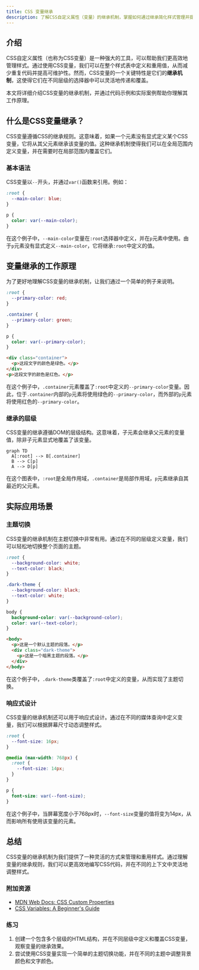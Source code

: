 ```yaml
---
title: CSS 变量继承
description: 了解CSS自定义属性（变量）的继承机制，掌握如何通过继承简化样式管理并提高代码的可维护性。
---
```


## 介绍

CSS自定义属性（也称为CSS变量）是一种强大的工具，可以帮助我们更高效地管理样式。通过使用CSS变量，我们可以在整个样式表中定义和重用值，从而减少重复代码并提高可维护性。然而，CSS变量的一个关键特性是它们的**继承机制**，这使得它们在不同层级的选择器中可以灵活地传递和覆盖。

本文将详细介绍CSS变量的继承机制，并通过代码示例和实际案例帮助你理解其工作原理。

## 什么是CSS变量继承？

CSS变量遵循CSS的继承规则。这意味着，如果一个元素没有显式定义某个CSS变量，它将从其父元素继承该变量的值。这种继承机制使得我们可以在全局范围内定义变量，并在需要时在局部范围内覆盖它们。

### 基本语法

CSS变量以`--`开头，并通过`var()`函数来引用。例如：

```css
:root {
  --main-color: blue;
}

p {
  color: var(--main-color);
}
```

在这个例子中，`--main-color`变量在`:root`选择器中定义，并在`p`元素中使用。由于`p`元素没有显式定义`--main-color`，它将继承`:root`中定义的值。

## 变量继承的工作原理

为了更好地理解CSS变量的继承机制，让我们通过一个简单的例子来说明。

```css
:root {
  --primary-color: red;
}

.container {
  --primary-color: green;
}

p {
  color: var(--primary-color);
}
```

```html
<div class="container">
  <p>这段文字的颜色是绿色。</p>
</div>
<p>这段文字的颜色是红色。</p>
```

在这个例子中，`.container`元素覆盖了`:root`中定义的`--primary-color`变量。因此，位于`.container`内部的`p`元素将使用绿色的`--primary-color`，而外部的`p`元素将使用红色的`--primary-color`。

### 继承的层级

CSS变量的继承遵循DOM的层级结构。这意味着，子元素会继承父元素的变量值，除非子元素显式地覆盖了该变量。

```mermaid
graph TD
  A[:root] --> B[.container]
  B --> C[p]
  A --> D[p]
```

在这个图表中，`:root`是全局作用域，`.container`是局部作用域，`p`元素继承自其最近的父元素。

## 实际应用场景

### 主题切换

CSS变量的继承机制在主题切换中非常有用。通过在不同的层级定义变量，我们可以轻松地切换整个页面的主题。

```css
:root {
  --background-color: white;
  --text-color: black;
}

.dark-theme {
  --background-color: black;
  --text-color: white;
}

body {
  background-color: var(--background-color);
  color: var(--text-color);
}
```

```html
<body>
  <p>这是一个默认主题的段落。</p>
  <div class="dark-theme">
    <p>这是一个暗黑主题的段落。</p>
  </div>
</body>
```

在这个例子中，`.dark-theme`类覆盖了`:root`中定义的变量，从而实现了主题切换。

### 响应式设计

CSS变量的继承机制还可以用于响应式设计。通过在不同的媒体查询中定义变量，我们可以根据屏幕尺寸动态调整样式。

```css
:root {
  --font-size: 16px;
}

@media (max-width: 768px) {
  :root {
    --font-size: 14px;
  }
}

p {
  font-size: var(--font-size);
}
```

在这个例子中，当屏幕宽度小于768px时，`--font-size`变量的值将变为14px，从而影响所有使用该变量的元素。

## 总结

CSS变量的继承机制为我们提供了一种灵活的方式来管理和重用样式。通过理解变量的继承规则，我们可以更高效地编写CSS代码，并在不同的上下文中灵活地调整样式。

### 附加资源

- [MDN Web Docs: CSS Custom Properties](https://developer.mozilla.org/en-US/docs/Web/CSS/Using_CSS_custom_properties)
- [CSS Variables: A Beginner's Guide](https://www.smashingmagazine.com/2017/04/start-using-css-custom-properties/)

### 练习

1. 创建一个包含多个层级的HTML结构，并在不同层级中定义和覆盖CSS变量，观察变量的继承效果。
2. 尝试使用CSS变量实现一个简单的主题切换功能，并在不同的主题中调整背景颜色和文字颜色。
